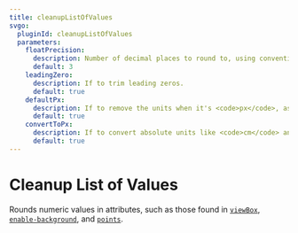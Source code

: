 ```yaml
---
title: cleanupListOfValues
svgo:
  pluginId: cleanupListOfValues
  parameters:
    floatPrecision:
      description: Number of decimal places to round to, using conventional rounding rules.
      default: 3
    leadingZero:
      description: If to trim leading zeros.
      default: true
    defaultPx:
      description: If to remove the units when it's <code>px</code>, as this is the default if not specified.
      default: true
    convertToPx:
      description: If to convert absolute units like <code>cm</code> and <code>in</code> to <code>px</code>.
      default: true
---
```


# Cleanup List of Values

Rounds numeric values in attributes, such as those found in [`viewBox`](https://developer.mozilla.org/docs/Web/SVG/Attribute/viewBox), [`enable-background`](https://developer.mozilla.org/docs/Web/SVG/Attribute/enable-background), and [`points`](https://developer.mozilla.org/docs/Web/SVG/Attribute/points).
